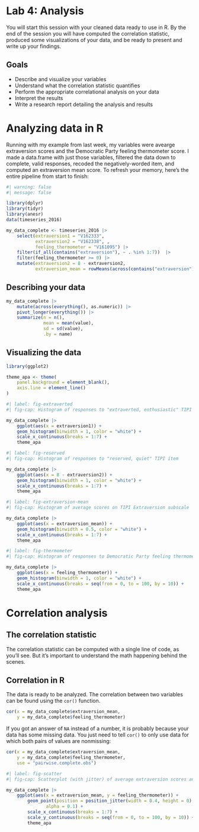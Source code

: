 # Lab 4: Analysis {.unnumbered}

You will start this session with your cleaned data ready to use in R. By the end of the session you will have computed the correlation statistic, produced some visualizations of your data, and be ready to present and write up your findings.


## Goals

- Describe and visualize your variables
- Understand what the correlation statistic quantifies
- Perform the appropriate correlational analysis on your data
- Interpret the results
- Write a research report detailing the analysis and results


# Analyzing data in R

Running with my example from last week, my variables were avearge extraversion scores and the Democratic Party feeling thermometer score. I made a data.frame with just those variables, filtered the data down to complete, valid responses, recoded the negatively-worded item, and computed an extraversion mean score. To refresh your memory, here's the entire pipeline from start to finish:

```r
#| warning: false
#| message: false

library(dplyr)
library(tidyr)
library(anesr)
data(timeseries_2016)

my_data_complete <- timeseries_2016 |> 
    select(extraversion1 = "V162333", 
           extraversion2 = "V162338", ,
           feeling_thermometer = "V161095") |> 
    filter(if_all(contains("extraversion"), ~ . %in% 1:7))  |> 
    filter(feeling_thermometer >= 0) |> 
    mutate(extraversion2 = 8 - extraversion2,
           extraversion_mean = rowMeans(across(contains("extraversion"))))

```



## Describing your data


```r

my_data_complete |> 
    mutate(across(everything(), as.numeric)) |> 
    pivot_longer(everything()) |> 
    summarize(n = n(),
              mean = mean(value), 
              sd = sd(value),
              .by = name)

```


## Visualizing the data

```r
library(ggplot2)

theme_apa <- theme(
    panel.background = element_blank(),
    axis.line = element_line()
)
```


```r
#| label: fig-extraverted
#| fig-cap: Histogram of responses to "extraverted, enthusiastic" TIPI item

my_data_complete |> 
    ggplot(aes(x = extraversion1)) +
    geom_histogram(binwidth = 1, color = "white") +
    scale_x_continuous(breaks = 1:7) +
    theme_apa

```

```r
#| label: fig-reserved
#| fig-cap: Histogram of responses to "reserved, quiet" TIPI item

my_data_complete |> 
    ggplot(aes(x = 8 - extraversion2)) +
    geom_histogram(binwidth = 1, color = "white") +
    scale_x_continuous(breaks = 1:7) +
    theme_apa

```

```r
#| label: fig-extraversion-mean
#| fig-cap: Histogram of average scores on TIPI Extraversion subscale

my_data_complete |> 
    ggplot(aes(x = extraversion_mean)) +
    geom_histogram(binwidth = 0.5, color = "white") +
    scale_x_continuous(breaks = 1:7) +
    theme_apa

```

```r
#| label: fig-thermometer
#| fig-cap: Histogram of responses to Democratic Party feeling thermometer

my_data_complete |> 
    ggplot(aes(x = feeling_thermometer)) +
    geom_histogram(binwidth = 1, color = "white") +
    scale_x_continuous(breaks = seq(from = 0, to = 100, by = 10)) +
    theme_apa

```



# Correlation analysis

## The correlation statistic

The correlation statistic can be computed with a single line of code, as you'll see. But it's important to understand the math happening behind the scenes.



## Correlation in R



The data is ready to be analyzed. The correlation between two variables can be found using the `cor()` function.
```r

cor(x = my_data_complete$extraversion_mean, 
    y = my_data_complete$feeling_thermometer)

```


If you got an answer of `NA` instead of a number, it is probably because your data has some missing data. You just need to tell `cor()` to only use data for which both pairs of values are nonmissing:

```r

cor(x = my_data_complete$extraversion_mean, 
    y = my_data_complete$feeling_thermometer,
    use = "pairwise.complete.obs")

```



```r
#| label: fig-scatter
#| fig-cap: Scatterplot (with jitter) of average extraversion scores and feeling thermometer scores

my_data_complete |> 
    ggplot(aes(x = extraversion_mean, y = feeling_thermometer)) +
        geom_point(position = position_jitter(width = 0.4, height = 0), 
               alpha = 0.1) +
        scale_x_continuous(breaks = 1:7) +
        scale_y_continuous(breaks = seq(from = 0, to = 100, by = 10)) +
        theme_apa

```